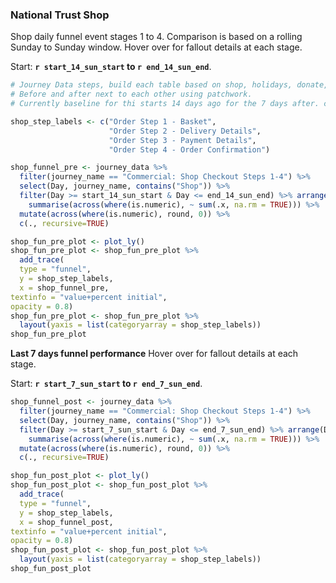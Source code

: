 
### National Trust Shop
Shop daily funnel event stages 1 to 4. Comparison is based on a rolling Sunday to Sunday window.
Hover over for fallout details at each stage.  

Start: **`r start_14_sun_start` to `r end_14_sun_end`**. 
```r

# Journey Data steps, build each table based on shop, holidays, donate, membership event funnels.
# Before and after next to each other using patchwork. 
# Currently baseline for thi starts 14 days ago for the 7 days after. comparison starts 7 days back from today.

shop_step_labels <- c("Order Step 1 - Basket", 
                      "Order Step 2 - Delivery Details", 
                      "Order Step 3 - Payment Details", 
                      "Order Step 4 - Order Confirmation")

shop_funnel_pre <- journey_data %>% 
  filter(journey_name == "Commercial: Shop Checkout Steps 1-4") %>% 
  select(Day, journey_name, contains("Shop")) %>% 
  filter(Day >= start_14_sun_start & Day <= end_14_sun_end) %>% arrange(Day) %>% 
    summarise(across(where(is.numeric), ~ sum(.x, na.rm = TRUE))) %>% 
  mutate(across(where(is.numeric), round, 0)) %>% 
  c(., recursive=TRUE)

shop_fun_pre_plot <- plot_ly() 
shop_fun_pre_plot <- shop_fun_pre_plot %>%
  add_trace(
  type = "funnel",
  y = shop_step_labels,
  x = shop_funnel_pre, 
textinfo = "value+percent initial",
opacity = 0.8)
shop_fun_pre_plot <- shop_fun_pre_plot %>%
  layout(yaxis = list(categoryarray = shop_step_labels))
shop_fun_pre_plot

```

**Last 7 days funnel performance**
Hover over for fallout details at each stage.  

Start: **`r start_7_sun_start` to `r end_7_sun_end`**. 
```r

shop_funnel_post <- journey_data %>% 
  filter(journey_name == "Commercial: Shop Checkout Steps 1-4") %>% 
  select(Day, journey_name, contains("Shop")) %>% 
  filter(Day >= start_7_sun_start & Day <= end_7_sun_end) %>% arrange(Day) %>% 
    summarise(across(where(is.numeric), ~ sum(.x, na.rm = TRUE))) %>% 
  mutate(across(where(is.numeric), round, 0)) %>% 
  c(., recursive=TRUE)

shop_fun_post_plot <- plot_ly() 
shop_fun_post_plot <- shop_fun_post_plot %>%
  add_trace(
  type = "funnel",
  y = shop_step_labels,
  x = shop_funnel_post, 
textinfo = "value+percent initial",
opacity = 0.8)
shop_fun_post_plot <- shop_fun_post_plot %>%
  layout(yaxis = list(categoryarray = shop_step_labels))
shop_fun_post_plot
```
